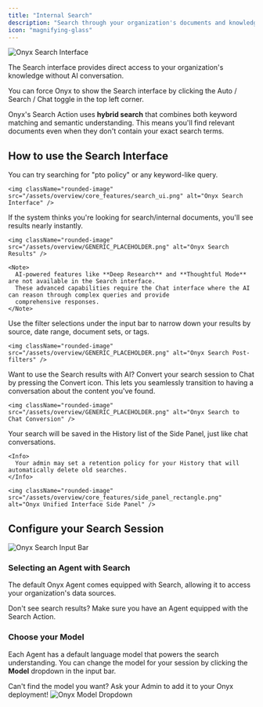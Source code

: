 ```yaml
---
title: "Internal Search"
description: "Search through your organization's documents and knowledge base"
icon: "magnifying-glass"
---
```


<img className="rounded-image" src="/assets/overview/core_features/search_ui_2.png" alt="Onyx Search Interface" />

The Search interface provides direct access to your organization's knowledge without AI conversation.

<Tip>
  You can force Onyx to show the Search interface by clicking the Auto / Search / Chat toggle in the top left corner.
</Tip>

Onyx's Search Action uses **hybrid search** that combines both keyword matching and semantic understanding.
This means you'll find relevant documents even when they don't contain your exact search terms.

## How to use the Search Interface

<Steps>
  <Step title="Type your query in the input bar" icon="pen-to-square">
    You can try searching for "pto policy" or any keyword-like query.

    <img className="rounded-image" src="/assets/overview/core_features/search_ui.png" alt="Onyx Search Interface" />
  </Step>

  <Step title="No AI answer, just results" icon="bolt">
    If the system thinks you're looking for search/internal documents, you'll see results nearly instantly.

    <img className="rounded-image" src="/assets/overview/GENERIC_PLACEHOLDER.png" alt="Onyx Search Results" />

    <Note>
      AI-powered features like **Deep Research** and **Thoughtful Mode** are not available in the Search interface.
      These advanced capabilities require the Chat interface where the AI can reason through complex queries and provide
      comprehensive responses.
    </Note>
  </Step>

  <Step title="Apply post-filters to refine results" icon="sliders">
    Use the filter selections under the input bar to narrow down your results by source, date range, document sets,
    or tags.

    <img className="rounded-image" src="/assets/overview/GENERIC_PLACEHOLDER.png" alt="Onyx Search Post-filters" />
  </Step>

  <Step title="Convert to Chat for AI discussion" icon="comment">
    Want to use the Search results with AI? Convert your search session to Chat by pressing the Convert icon.
    This lets you seamlessly transition to having a conversation about the content you've found.

    <img className="rounded-image" src="/assets/overview/GENERIC_PLACEHOLDER.png" alt="Onyx Search to Chat Conversion" />
  </Step>

  <Step title="After sending your query" icon="clock">
    Your search will be saved in the History list of the Side Panel, just like chat conversations.

    <Info>
      Your admin may set a retention policy for your History that will automatically delete old searches.
    </Info>

    <img className="rounded-image" src="/assets/overview/core_features/side_panel_rectangle.png" alt="Onyx Unified Interface Side Panel" />
  </Step>
</Steps>

## Configure your Search Session

<Frame caption="REPLACE BEFORE RELEASE">

  <img className="rounded-image" src="/assets/overview/core_features/chat_options.png" alt="Onyx Search Input Bar" />
</Frame>

### Selecting an Agent with Search

The default Onyx Agent comes equipped with Search, allowing it to access your organization's data sources.

<Note>
  Don't see search results? Make sure you have an Agent equipped with the Search Action.
</Note>

### Choose your Model

Each Agent has a default language model that powers the search understanding.
You can change the model for your session by clicking the **Model** dropdown in the input bar.

<Tip>
  Can't find the model you want? Ask your Admin to add it to your Onyx deployment!
</Tip>

<img className="rounded-image" src="/assets/overview/GENERIC_PLACEHOLDER.png" alt="Onyx Model Dropdown" />
